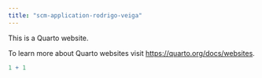 ```yaml
---
title: "scm-application-rodrigo-veiga"
---
```


This is a Quarto website.

To learn more about Quarto websites visit <https://quarto.org/docs/websites>.

```r
1 + 1
```

